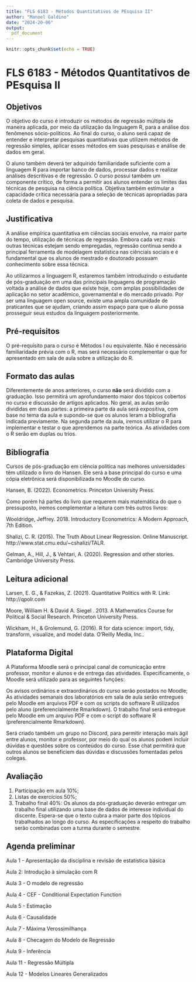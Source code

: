 ```yaml
---
title: "FLS 6183 - Métodos Quantitativos de PEsquisa II"
author: "Manoel Galdino"
date: "2024-20-06"
output: 
  pdf_document
---
```


```r
knitr::opts_chunk$set(echo = TRUE)
```

# FLS 6183 - Métodos Quantitativos de PEsquisa II 

## Objetivos

O objetivo do curso é introduzir os métodos de regressão múltipla de maneira aplicada,
por meio da utilização da linguagem R, para a análise dos fenômenos sócio-políticos. Ao
final do curso, o aluno será capaz de entender e interpretar pesquisas quantitativas que
utilizem métodos de regressão simples, aplicar esses métodos em suas pesquisas e análise
de dados em geral.

O aluno também deverá ter adquirido familiaridade suficiente com a linguagem R para
importar banco de dados, processar dados e realizar análises descritivas e de regressão.
O curso possui também um componente crítico, de forma a permitir aos alunos entender
os limites das técnicas de pesquisa na ciência política. Objetiva também estimular a capacidade crítica necessária para a seleção de técnicas apropriadas para coleta de dados e pesquisa.

## Justificativa
A análise empírica quantitativa em ciências sociais envolve, na maior parte do tempo,
utilização de técnicas de regressão. Embora cada vez mais outras técnicas estejam sendo
empregadas, regressão continua sendo a principal ferramenta de modelagem estatística
nas ciênciais sociais e é fundamental que os alunos de mestrado e doutorado possuam
conhecimento sobre essa técnica.

Ao utilizarmos a linguagem R, estaremos também introduzindo o estudante de pós-graduação em uma das principais linguagens de programação voltada a análise de dados
que existe hoje, com amplas possibilidades de aplicação no setor acadêmico, governamental e do mercado privado. Por ser uma linguagem open source, existe uma ampla comunidade de praticantes que se ajudam, criando assim espaço para que o aluno possa prosseguir seus estudos da linguagem posteriormente.


## Pré-requisitos

O pré-requisito para o curso é Métodos I ou equivalente. Não é necessário familiaridade prévia com o R, mas será necessário complementar o que for apresentado em sala de aula sobre a utilização do R.


## Formato das aulas
Diferentemente de anos anteriores, o curso **não** será dividido com a graduação. Isso permitirá um aprofundamento maior dos tópicos cobertos no curso e discussão de artigos aplicados. No geral, as aulas serão divididas em duas partes: a primeira parte da aula
será expositiva, com base no tema da aula e supondo-se que os alunos leram a bibliografia
indicada previamente. Na segunda parte da aula, iremos utilizar o R para implementar
e testar o que aprendemos na parte teórica. As atividades com o R serão em duplas ou
trios.

## Bibliografia

Cursos de pós-graduação em ciência política nas melhores universidades têm utilizado o livro do Hansen. Ele será a base principal do curso e uma cópia eletrônica será disponibilizada no Moodle do curso.

Hansen, B. (2022). Econometrics. Princeton University Press.

Como porém há partes do livro que requerem mais matemática do que o pressuposto, iremos complementar a leitura com três outros livros:

Wooldridge, Jeffrey. 2018. Introductory Econometrics: A Modern Approach, 7th Edition.

Shalizi, C. R. (2015). The Truth About Linear Regression. Online Manuscript. http://www.stat.cmu.edu/~cshalizi/TALR.

Gelman, A., Hill, J., & Vehtari, A. (2020). Regression and other stories. Cambridge University Press.

## Leitura adicional

Larsen, E. G., & Fazekas, Z. (2021). Quantitative Politics with R. Link: http://qpolr.com

Moore, William H. & David A. Siegel . 2013. A Mathematics Course for Political & Social Research. Princeton University Press.

Wickham, H., & Grolemund, G. (2016). R for data science: import, tidy, transform, visualize, and model data. O’Reilly Media, Inc..

## Plataforma Digital

A Plataforma Moodle será o principal canal de comunicação entre professor, monitor e
alunos e de entrega das atividades. Especificamente, o Moodle será utilizado para as
seguintes funções:

Os avisos ordinários e extraordinários do curso serão postados no Moodle;
As atividades semanais dos laboratórios em sala de aula serão entregues pelo Moodle
em arquivos PDF e com os scripts do software R utilizados pelo aluno (preferencialmente
Rmarkdown). O trabalho final será entregue pelo Moodle em um arquivo PDF e com o script do software R (preferencialmente Rmarkdown).

Será criado também um grupo no Discord, para permitir interação mais ágil entre alunos,
monitor e professor, por meio do qual os alunos podem incluir dúvidas e questões sobre
os conteúdos do curso. Esse chat permitirá que outros alunos se beneficiem das dúvidas
e discussões fomentadas pelos colegas.

## Avaliação
1. Participação em aula 10%;
2. Listas de exercícios 50%;
3. Trabalho final 40%: Os alunos da pós-graduação deverão entregar um trabalho final
utilizando uma base de dados de interesse individual do discente. Espera-se que o 
texto cubra a maior parte dos tópicos trabalhados ao longo do curso. As especificações a respeito do trabalho serão combinadas com a turma durante o semestre.

## Agenda preliminar
Aula 1 - Apresentação da disciplina e revisão de estatística básica

Aula 2: Introdução à simulação com R

Aula 3 - O modelo de regressão

Aula 4 - CEF - Conditional Expectation Function

Aula 5 - Estimação

Aula 6 - Causalidade

Aula 7 - Máxima Verossimilhança

Aula 8 - Checagem do Modelo de Regressão

Aula 9 - Inferência

Aula 11 - Regressão Múltipla

Aula 12 - Modelos Lineares Generalizados
